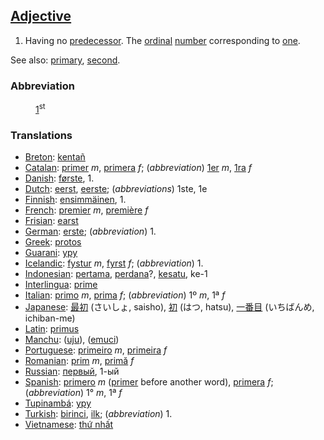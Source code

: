 ==[[Adjective]]==

# Having no [[predecessor]]. The [[ordinal]] [[number]] corresponding to [[one]].

See also: [[primary]], [[second]].
===Abbreviation===
:[[1st|1]]<sup>st</sup>

===Translations===

*[[Breton]]: [[kentañ]]
*[[Catalan]]: [[primer]] ''m'', [[primera]] ''f''; (''abbreviation'') [[1er]] ''m'', [[1ra]] ''f''
*[[Danish]]: [[første]], 1.
*[[Dutch]]: [[eerst]], [[eerste]]; (''abbreviations'') 1ste, 1e
*[[Finnish]]: [[ensimmäinen]], 1.
*[[French]]: [[premier]] ''m'', [[première]] ''f''
*[[Frisian]]: [[earst]]
*[[German]]: [[erste]]; (''abbreviation'') 1.
*[[Greek]]: [[protos]]
*[[Guarani]]: [[ypy]]
*[[Icelandic]]: [[fystur]] ''m'', [[fyrst]] ''f''; (''abbreviation'') 1.
*[[Indonesian]]: [[pertama]], [[perdana]]?, [[kesatu]], ke-1
*[[Interlingua]]: [[prime]]
*[[Italian]]: [[primo]] ''m'', [[prima]] ''f''; (''abbreviation'') 1º ''m'', 1ª ''f''
*[[Japanese]]: [[最初]] (さいしょ, saisho), [[初]] (はつ, hatsu), [[一番目]] (いちばんめ, ichiban-me)
*[[Latin]]: [[primus]]
*[[Manchu]]: ([[uju]]), ([[emuci]])
*[[Portuguese]]: [[primeiro]] ''m'', [[primeira]] ''f''
*[[Romanian]]: [[prim]] ''m'', [[primă]] ''f''
*[[Russian]]: [[первый]], 1-ый
*[[Spanish]]: [[primero]] ''m'' ([[primer]] before another word), [[primera]] ''f''; (''abbreviation'') 1° ''m'', 1ª ''f''
*[[Tupinambá]]: [[ypy]]
*[[Turkish]]: [[birinci]], [[ilk]]; (''abbreviation'') 1.
*[[Vietnamese]]: [[thứ nhất]]